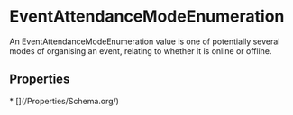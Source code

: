 # EventAttendanceModeEnumeration

An EventAttendanceModeEnumeration value is one of potentially several modes of organising an event, relating to whether it is online or offline.

## Properties

<Grid>
* [](/Properties/Schema.org/)

</Grid>

